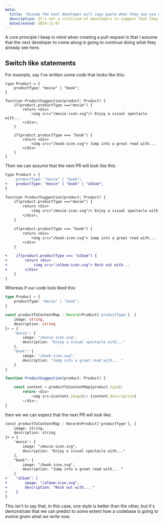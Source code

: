 ```yaml
---
meta:
  title: "Assume the next developer will copy paste what they see you do. (That next developer might be you.)"
  description: It's not a criticism of developers to suggest that they'll copy paste what they already see in a codebase. Programming is complex and we'll use whatever hueristic we can to reduce what we need to think about. 
  dateCreated: 2024-11-07
---
```


A core principle I keep in mind when creating a pull request is that I assume that the next developer to come along is going to continue doing what they already see here. 


## Switch like statements

For example, say I've written some code that looks like this: 


```tsx
type Product = {
    productType: "movie" | "book";
}

function ProductSuggestion(product: Product) {
    if(product.productType ==="movie") {
        return <div> 
            <img src="/movie-icon.svg"/> Enjoy a visual spectacle with... 
        </div>;
    }

    if(product.productType === "book") {
        return <div> 
            <img src="/book-icon.svg"> Jump into a great read with... 
        </div>
    }
}
```

Then we can assume that the next PR will look like this: 

```diff
type Product = {
-    productType: "movie" | "book";
+    productType: "movie" | "book" | "album";
}

function ProductSuggestion(product: Product) {
    if(product.productType ==="movie") {
        return <div> 
            <img src="/movie-icon.svg"/> Enjoy a visual spectacle with... 
        </div>;
    }

    if(product.productType === "book") {
        return <div> 
            <img src="/book-icon.svg"> Jump into a great read with... 
        </div>
    }

+    if(product.productType === "album") {
+        return <div> 
+            <img src="/album-icon.svg"> Rock out with... 
+        </div>
    }
}

```

Whereas if our code look liked this: 

```typescript
type Product = {
    productType: "movie" | "book";
}

const productToContentMap : Record<Product['productType'], {
    image: string, 
    description: string
}> = {
    'movie': {
        image: "/movie-icon.svg", 
        description: "Enjoy a visual spectacle with..."
    }, 
    "book": {
        image: "/book-icon.svg", 
        description: "Jump into a great read with... "
    }
}

function ProductSuggestion(product: Product) {

    const content = productToContentMap[product.type];
        return <div> 
            <img src={content.image}/> {content.description}
        </div>;
}

```

then we we can expect that the next PR will look like: 

```diff
const productToContentMap : Record<Product['productType'], {
    image: string, 
    description: string
}> = {
    'movie': {
        image: "/movie-icon.svg", 
        description: "Enjoy a visual spectacle with..."
    }, 
    "book": {
        image: "/book-icon.svg", 
        description: "Jump into a great read with... "
    }
+    "album": {
+        image: "/album-icon.svg", 
+        description: "Rock out with... "
+    }
}
```

This isn't to say that, in this case,  one style is better than the other, but it's demonstrate that we can predict to some extent how a codebase is going to evolve given what we write now. 

